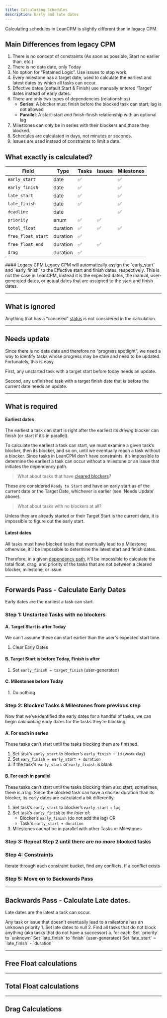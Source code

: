 ```yaml
---
title: Calculating Schedules
description: Early and late dates
---
```


Calculating schedules in LeanCPM is slightly different than in legacy CPM.

## Main Differences from legacy CPM

1. There is no concept of constraints (As soon as possible, Start no earlier than, etc.)
2. There is no data date, only Today
3. No option for “Retained Logic”. Use issues to stop work.
4. Every milestone has a target date, used to calculate the earliest and latest dates by which all tasks can occur.
5. Effective dates (default Start & Finish) use manually entered ‘Target’ dates instead of early dates.
6. There are only two types of dependencies (relationships)
	- **Series**: A blocker must finish before the blocked task can start; lag is not allowed
	- **Parallel**: A start-start *and* finish-finish relationship with an optional lag
7. Milestones can only be in series with their blockers and those they blocked.
8. Schedules are calculated in days, not minutes or seconds.
9. Issues are used instead of constraints to limit a date.


## What exactly is calculated?

| Field              | Type     | Tasks | Issues | Milestones |
| ------------------ | -------- | ----- | ------ | ---------- |
| `early_start`      | date     | ✅     |        | ✅          |
| `early_finish`     | date     | ✅     |        | ✅          |
| `late_start`       | date     | ✅     |        | ✅          |
| `late_finish`      | date     | ✅     |        | ✅          |
| `deadline`         | date     |       |        | ✅          |
| `priority`         | enum     | ✅     | ✅      |            |
| `total_float`      | duration | ✅     | ✅      | ✅          |
| `free_float_start` | duration | ✅     |        |            |
| `free_float_end`   | duration | ✅     | ✅      |            |
| `drag`             | duration | ✅     |        |            |

<Danger>
#### Legacy CPM
 Legacy CPM will automatically assign the `early_start` and `early_finish` to the Effective start and finish dates, respectively. This is not the case in LeanCPM, instead it is the expected dates, the manual, user-generated dates, or actual dates that are assigned to the start and finish dates. 
</Danger>

---
## What is ignored

Anything that has a “canceled” [status](/terms/status) is not considered in the calculation.

---
## Needs update

Since there is no data date and therefore no “progress spotlight”, we need a way to identify tasks whose progress may be stale and need to be updated. Fortunately, this is easy.

First, any unstarted task with a target start before today needs an update.

Second, any unfinished task with a target finish date that is before the current date needs an update.

--- 

## What is required

#### Earliest dates
The earliest a task can start is right after the earliest its *driving* blocker can finish (or start if it’s in parallel).

To calculate the earliest a task can start, we must examine a given task’s blocker, then its blocker, and so on, until we eventually reach a task without a blocker. Since tasks in LeanCPM don’t have constraints, it’s impossible to determine the earliest a task can occur without a milestone or an issue that initiates the dependency path.

> What about tasks that have [cleared blockers](terms/dependencies#cleared-blockers)? 

These are considered `Ready to Start` and have an early start as of the current date or the Target Date, whichever is earlier (see 'Needs Update' above).

> What about tasks with no blockers at all?

Unless they are already started or their Target Start is the current date, it is impossible to figure out the early start.

#### Latest dates

All tasks must have blocked tasks that eventually lead to a Milestone; otherwise, it’ll be impossible to determine the latest start and finish dates.

Therefore, in a given [dependency path](terms/dependencies#dependency-path), it’ll be impossible to calculate the total float, drag, and priority of the tasks that are not between a cleared blocker, milestone, or issue.

--- 
## Forwards Pass - Calculate Early Dates

Early dates are the earliest a task can start.

### Step 1: Unstarted Tasks with no blockers

#### A. Target Start is after Today

We can’t assume these can start earlier than the user's expected start time.

1. Clear Early Dates

#### B. Target Start is before Today, Finish is after

1. Set `early_finish = target_finish` (user-generated)

#### C. Milestones before Today

1. Do nothing

### Step 2: Blocked Tasks & Milestones from previous step

Now that we’ve identified the early dates for a handful of tasks, we can begin *calculating* early dates for the tasks they’re blocking.

#### A. For each in series

These tasks can’t start until the tasks blocking them are finished.

1. Set task’s `early_start` to blocker’s `early_finish + 1d` (work day)
2. Set `eary_finish = early_start + duration`
3. if the task's `early_start` or `early_finish` is blank

#### B. For each in parallel

These tasks can’t start until the tasks blocking them also start; sometimes, there is a lag. Since the blocked task can have a shorter duration than its blocker, its early dates are calculated a bit differently.

1. Set task’s `early_start` to blocker’s `early_start` + `lag` 
2. Set task’s `early_finish` to the *later* of:
	-  Blocker’s `early_finish` (do not add the lag) OR 
	-  Task's `early_start + duration`
3. Milestones cannot be in parallel with other Tasks or Milestones

### Step 3: Repeat Step 2 until there are no more blocked tasks


### Step 4: Constraints

Iterate through each constraint bucket, find any conflicts. If a conflict exists 

### Step 5: Move on to Backwards Pass

---
## Backwards Pass - Calculate Late dates.

Late dates are the latest a task can occur.

<Callout title="Unknown Priority" type="error">
 Any task or issue that doesn't eventually lead to a milestone has an unknown priority
</Callout>
1. Set late dates to null
2. Find all tasks that do not block anything (aka tasks that do not have a successor)
	a. for each:
		Set `priority` to `unknown`
		Set  `late_finish` to `finish` (user-generated)
		Set `late_start` = `late_finish` - `duration`
		


--- 

## Free Float calculations

--- 

## Total Float calculations

---

## Drag Calculations


